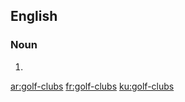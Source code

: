 ==English==

===Noun===
{{head|en|plural}}

# {{plural of|golf-club|lang=en|nocat=1}}

[[ar:golf-clubs]]
[[fr:golf-clubs]]
[[ku:golf-clubs]]